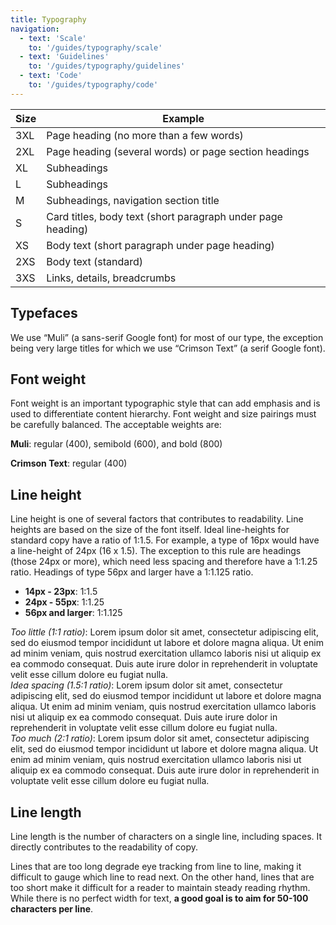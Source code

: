 ```yaml
---
title: Typography
navigation:
  - text: 'Scale'
    to: '/guides/typography/scale'
  - text: 'Guidelines'
    to: '/guides/typography/guidelines'
  - text: 'Code'
    to: '/guides/typography/code'
---
```



|Size|Example|
|----|----|
|3XL|Page heading (no more than a few words)|
|2XL|Page heading (several words) or page section headings|
|XL|Subheadings|
|L|Subheadings|
|M|Subheadings, navigation section title|
|S|Card titles, body text (short paragraph under page heading)|
|XS|Body text (short paragraph under page heading)|
|2XS|Body text (standard)|
|3XS|Links, details, breadcrumbs|

## Typefaces

We use “Muli” (a sans-serif Google font) for most of our type, the exception being very large titles for which we use “Crimson Text” (a serif Google font).

## Font weight

Font weight is an important typographic style that can add emphasis and is used to differentiate content hierarchy. Font weight and size pairings must be carefully balanced. The acceptable weights are:

**Muli**: regular (400), semibold (600), and bold (800)

**Crimson Text**: regular (400)

## Line height

Line height is one of several factors that contributes to readability. Line heights are based on the size of the font itself. Ideal line-heights for standard copy have a ratio of 1:1.5. For example, a type of 16px would have a line-height of 24px (16 x 1.5). The exception to this rule are headings (those 24px or more), which need less spacing and therefore have a 1:1.25 ratio. Headings of type 56px and larger have a 1:1.125 ratio.

- **14px - 23px**: 1:1.5
- **24px - 55px**: 1:1.25
- **56px and larger**: 1:1.125

<div aria-hidden="true" style={{
  lineHeight: '1',
  maxWidth: '38rem'
}}>
  <em style={{ color: COLORS.orange['400'], fontWeight: '700' }}>Too little</em> <em style={{ fontWeight: '700' }}>(1:1 ratio)</em>: Lorem ipsum dolor sit amet, consectetur adipiscing elit, sed do eiusmod tempor incididunt ut labore et dolore magna aliqua. Ut enim ad minim veniam, quis nostrud exercitation ullamco laboris nisi ut aliquip ex ea commodo consequat. Duis aute irure dolor in reprehenderit in voluptate velit esse cillum dolore eu fugiat nulla.
</div>

<div aria-hidden="true" style={{
  lineHeight: '1.5',
  maxWidth: '38rem'
}}>
  <em style={{ color: COLORS.teal['400'], fontWeight: '700'  }}>Idea spacing</em> <em style={{ fontWeight: '700' }}> (1.5:1 ratio)</em>: Lorem ipsum dolor sit amet, consectetur adipiscing elit, sed do eiusmod tempor incididunt ut labore et dolore magna aliqua. Ut enim ad minim veniam, quis nostrud exercitation ullamco laboris nisi ut aliquip ex ea commodo consequat. Duis aute irure dolor in reprehenderit in voluptate velit esse cillum dolore eu fugiat nulla.
</div>

<div aria-hidden="true" style={{
  lineHeight: '2',
  maxWidth: '38rem'
}}>
  <em style={{ color: COLORS.orange['400'], fontWeight: '700'  }}>Too much</em> <em style={{ fontWeight: '700' }}> (2:1 ratio)</em>: Lorem ipsum dolor sit amet, consectetur adipiscing elit, sed do eiusmod tempor incididunt ut labore et dolore magna aliqua. Ut enim ad minim veniam, quis nostrud exercitation ullamco laboris nisi ut aliquip ex ea commodo consequat. Duis aute irure dolor in reprehenderit in voluptate velit esse cillum dolore eu fugiat nulla.
</div>

## Line length

Line length is the number of characters on a single line, including spaces. It directly contributes to the readability of copy.

Lines that are too long degrade eye tracking from line to line, making it difficult to gauge which line to read next. On the other hand, lines that are too short make it difficult for a reader to maintain steady reading rhythm. While there is no perfect width for text, **a good goal is to aim for 50-100 characters per line**.

<img src={lineLength} alt="" />
